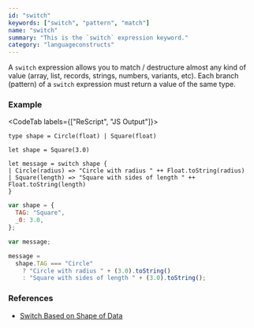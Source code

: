 ```yaml
---
id: "switch"
keywords: ["switch", "pattern", "match"]
name: "switch"
summary: "This is the `switch` expression keyword."
category: "languageconstructs"
---
```


A `switch` expression allows you to match / destructure almost any kind of value (array, list, records, strings, numbers, variants, etc). Each branch (pattern) of a `switch` expression must return a value of the same type.

### Example

<CodeTab labels={["ReScript", "JS Output"]}>

```res
type shape = Circle(float) | Square(float)

let shape = Square(3.0)

let message = switch shape {
| Circle(radius) => "Circle with radius " ++ Float.toString(radius)
| Square(length) => "Square with sides of length " ++ Float.toString(length)
}
```

```js
var shape = {
  TAG: "Square",
  _0: 3.0,
};

var message;

message =
  shape.TAG === "Circle"
    ? "Circle with radius " + (3.0).toString()
    : "Square with sides of length " + (3.0).toString();
```

</CodeTab>

### References

- [Switch Based on Shape of Data](/docs/manual/latest/pattern-matching-destructuring#switch-based-on-shape-of-data)
